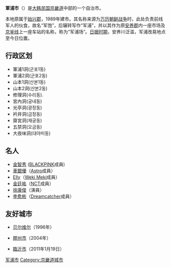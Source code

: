 {{Unreferenced|time=2019-01-13T21:05:25+00:00}}
{{Infobox settlement
| name                    = 軍浦市
| settlement_type         = [[韩国行政区划|自治市]]
| translit_lang1          = [[韓語|韓語]]
| translit_lang1_type1    = [[諺文|諺文]]
| translit_lang1_info1    = {{linktext|군|포|시}}
| translit_lang1_type2    = [[朝鮮漢字|漢字]]
| translit_lang1_info2    = {{linktext|軍|浦|市}}
| translit_lang1_type3    = {{nowrap|[[文化观光部2000年式|文化观光部2000年式]]}}
| translit_lang1_info3    = Gunpo-si
| translit_lang1_type4    = {{nowrap|[[馬科恩-賴肖爾表記法|馬科恩-賴肖爾表記法]]}}
| translit_lang1_info4    = Kunp'o-si
| image_skyline           = Gunpo montage.jpg
| image_caption           = 上：[[修理山站|修理山站]]附近的军浦市logo<br/>下右：{{link-ko|衿井洞|금정동}}的[[樱花|樱花]]、半月水库、{{link-ko|军浦洞|군포동}}的[[公寓|公寓]]<br/>下左：{{link-ko|山本新都市|산본신도시}}、山踯躅园
| image_flag              = Flag of Gunpo.svg
| image_seal              = O2 Gunpo.jpg
| image_shield            = 책나라군포.jpg
| image_map               = Gyeonggi-Gunpo.svg
| map_caption             = 軍浦市在韓國及京畿道的位置
| subdivision_type        = 國家
| subdivision_name        = {{ROK}}
| subdivision_type1       = [[朝鮮地區|地區]]
| subdivision_name1       = [[韓國首都圈|韓國首都圈]]
| subdivision_type2       = 省份
| subdivision_name2       = [[京畿道|京畿道]]
| parts_type              = 行政區劃
| parts                   = 12[[行政洞|行政洞]]、9[[法定洞|法定洞]]
| governing_body          = 軍浦市政府
| leader_title            = 市長
| leader_name             = {{link-ko|한대희}}
| leader_party            = {{MPK}}
| leader_title1           = 國會議員
| leader_name1     		  = [[李學永|李學永]] （{{MPK}}）
| area_total_km2          = 36.42
| population_total        = 271,392
| population_density_km2  = auto
| population_as_of        = 2021年3月
| blank_name              = 市樹
| blank_info              = [[銀杏|銀杏]]
| blank1_name             = 市花
| blank1_info             = [[大字杜鵑|大字杜鵑]]
| blank2_name             = 市鳥
| blank2_info             = [[普通喜鵲|喜鵲]]
| website                 = [https://www.gunpo.go.kr/www/index.do www.gunpo.go.kr/]     
}}
'''軍浦市'''（{{kor|諺=군포시|漢=軍浦市|羅=Gunpo si|f=y}}）是[[大韩民国|大韩民国]][[京畿道|京畿道]]中部的一个自治市。

本地原属于[[始興郡_(京畿道)|始兴郡]]，1989年建市。其名称来源为[[万历朝鲜战争|万历朝鲜战争]]时，此处负责前线军人的伙食，故名“军饱”，后辗转写作“军浦”，并以其作为原[[安養市|安养郡]]内一座市场及[[京釜線|京釜线]]上一座车站的名称，称为“军浦场”。[[朝鮮日治時期|日据时期]]，安养川泛滥，军浦改易地点至今日位置。

== 行政区划 ==
* 軍浦1洞(군포1동)
* 軍浦2洞(군포2동)
* 山本1洞(산본1동)
* 山本2洞(산본2동)
* 修理洞(수리동).
* 宮內洞(궁내동)
* 光亭洞(광정동)
* 衿井洞(금정동)
* 齋宮洞(재궁동)
* 五禁洞(오금동)
* 大夜味洞(대야미동)

==名人==
* [[金智秀_(歌手)|金智秀]]   ([[BLACKPINK|BLACKPINK]]成員)
* [[車銀優|車銀優]]（[[Astro|Astro]]成員）
* [[Elly|Elly]]（[[Weki_Meki|Weki Meki]]成員）
* [[金廷祐|金廷祐]]（[[NCT|NCT]]成員）
* [[徐康俊|徐康俊]]（演員）
* [[李愈彬|李愈彬]]（[[Dreamcatcher|Dreamcatcher]]成員）

== 友好城市 ==
* {{CAN}}[[贝尔维尔_(安大略省)|贝尔维尔]]（1996年）
* {{PRC}}[[膠州市|膠州市]]（2004年）
* {{PRC}}[[臨沂市|臨沂市]]（2011年1月19日）
{{京畿道行政區劃}}

[[Category:军浦市|]]
[[Category:京畿道城市|Category:京畿道城市]]

{{coord|37|21|N|126|57|E|region:KR_type:city|display=title}}
